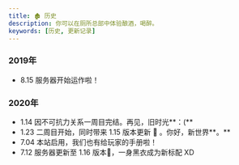 ```yaml
---
title: 🏚 历史
description: 你可以在厕所总部中体验酿酒，喝醉。
keywords: [历史, 更新记录]
---
```


### 2019年
- 8.15 服务器开始运作啦！

### 2020年
- 1.14 因不可抗力关系一周目完结。再见，旧时光**：(**
- 1.23 二周目开始，同时带来 1.15 版本更新 🐝 。你好，新世界**。**
- 7.04 本站启用，我们也有给玩家的手册啦！
- 7.12 服务器更新至 1.16 版本👿，一身黑衣成为新标配 XD